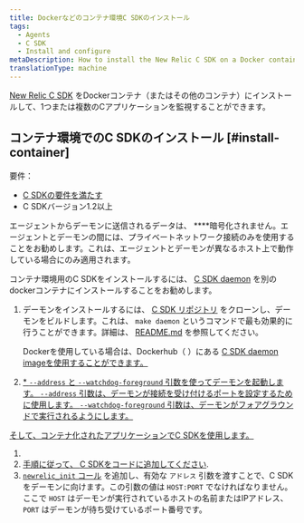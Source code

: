 ```yaml
---
title: Dockerなどのコンテナ環境C SDKのインストール
tags:
  - Agents
  - C SDK
  - Install and configure
metaDescription: How to install the New Relic C SDK on a Docker container (or other container) to monitor one or more of your C applications.
translationType: machine
---
```


[New Relic C SDK](/docs/agents/c-sdk/get-started/introduction-c-sdk) をDockerコンテナ（またはその他のコンテナ）にインストールして、1つまたは複数のCアプリケーションを監視することができます。

## コンテナ環境でのC SDKのインストール [#install-container]

要件：

* [C SDKの要件を満たす](/docs/agents/c-sdk/get-started/c-sdk-compatibility-requirements)
* C SDKバージョン1.2以上

<Callout variant="caution">
  エージェントからデーモンに送信されるデータは、 ****暗号化されません。エージェントとデーモンの間には、プライベートネットワーク接続のみを使用することをお勧めします。これは、エージェントとデーモンが異なるホスト上で動作している場合にのみ適用されます。
</Callout>

コンテナ環境用のC SDKをインストールするには、 [C SDK daemon](/docs/agents/c-sdk/get-started/introduction-c-sdk#architecture) を別のdockerコンテナにインストールすることをお勧めします。

1. デーモンをインストールするには、 [C SDK リポジトリ](https://github.com/newrelic/c-sdk) をクローンし、デーモンをビルドします。これは、 `make daemon` というコマンドで最も効果的に行うことができます。詳細は、 [README.md](https://github.com/newrelic/c-sdk/blob/master/README.md#building-the-c-sdk) を参照してください。

   Dockerを使用している場合は、Dockerhub（ ）にある [C SDK daemon imageを使用することができます。](https://hub.docker.com/r/newrelic/c-daemon)

   [](https://hub.docker.com/r/newrelic/c-daemon)

2. [* `--address` と `--watchdog-foreground` 引数を使ってデーモンを起動します。 `--address` 引数は、デーモンが接続を受け付けるポートを設定するために使用します。 `--watchdog-foreground` 引数は、デーモンがフォアグラウンドで実行されるようにします。](https://hub.docker.com/r/newrelic/c-daemon)

[そして、コンテナ化されたアプリケーションでC SDKを使用します。](https://hub.docker.com/r/newrelic/c-daemon)

1. [](https://hub.docker.com/r/newrelic/c-daemon)
2. [手順に従って、 ](https://hub.docker.com/r/newrelic/c-daemon)[C SDKをコードに追加してください](/docs/agents/c-sdk/install-configure/install-c-sdk-compile-link-your-code).
3. [`newrelic_init` コール](https://newrelic.github.io/c-sdk/libnewrelic_8h.html#a03f07e64a51b5f0cd51caa4f28c8b6c1) を追加し、有効な `アドレス` 引数を渡すことで、C SDK をデーモンに向けます。この引数の値は `HOST:PORT` でなければなりません。ここで `HOST` はデーモンが実行されているホストの名前またはIPアドレス、 `PORT` はデーモンが待ち受けているポート番号です。